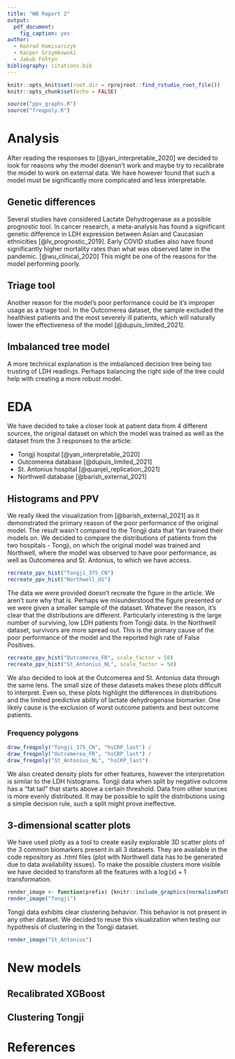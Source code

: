 ```yaml
---
title: "WB Raport 2"
output: 
  pdf_document:
    fig_caption: yes
author:
  - Konrad Komisarczyk
  - Kacper Grzymkowski
  - Jakub Fołtyn
bibliography: citations.bib
---
```


```r
knitr::opts_knit$set(root.dir = rprojroot::find_rstudio_root_file())
knitr::opts_chunk$set(echo = FALSE)
```

```r
source("ppv_graphs.R")
source("freqpoly.R")
```

# Analysis
After reading the responses to [@yan_interpretable_2020] we decided to look for reasons why the model doensn't work and maybe try to recalibrate the model to work on external data.
We have however found that such a model must be significantly more complicated and less interpretable.

## Genetic differences
Several studies have considered Lactate Dehydrogenase as a possible prognostic tool. 
In cancer research, a meta-analysis has found a significant genetic difference in LDH expression between Asian and Caucasian ethnicities  [@lv_prognostic_2019].
Early COVID studies also have found significantly higher mortality rates than what was observed later in the pandemic. [@wu_clinical_2020] 
This might be one of the reasons for the model performing poorly. 

## Triage tool
Another reason for the model's poor performance could be it's improper usage as a triage tool.
In the Outcomerea dataset, the sample excluded the healthiest patients and the most severely ill patients, which will naturally lower the effectiveness of the model [@dupuis_limited_2021]. 

## Imbalanced tree model
A more technical explanation is the imbalanced decision tree being too trusting of LDH readings.
Perhaps balancing the right side of the tree could help with creating a more robust model.

# EDA
We have decided to take a closer look at patient data from 4 different sources, the original dataset on which the model was trained as well as the dataset from the 3 responses to the article:

* Tongji hospital [@yan_interpretable_2020]
* Outcomerea database [@dupuis_limited_2021]
* St. Antonius hospital [@quanjel_replication_2021]
* Northwell database [@barish_external_2021]

## Histograms and PPV
We really liked the visualization from [@barish_external_2021] as it demonstrated the primary reason of the poor performance of the original model.
The result wasn't compared to the Tongji data that Yan trained their models on. 
We decided to compare the distributions of patients from the two hospitals - Tongji, on which the original model was trained and Northwell, where the model was observed to have poor performance, as well as Outcomerea and St. Antonius, to which we have access.

```r
recreate_ppv_hist("Tongji_375_CN")
recreate_ppv_hist("Northwell_US")

```

The data we were provided doesn't recreate the figure in the article.
We aren't sure why that is. Perhaps we misunderstood the figure presented or we were given a smaller sample of the dataset.
Whatever the reason, it's clear that the distributions are different. 
Particularly interesting is the large number of surviving, low LDH patients from Tongji data.
In the Northwell dataset, survivors are more spread out.
This is the primary cause of the poor performance of the model and the reported high rate of False Positives.

\newpage
```r
recreate_ppv_hist("Outcomerea_FR", scale_factor = 50)
recreate_ppv_hist("St_Antonius_NL", scale_factor = 50)

```
We also decided to look at the Outcomerea and St. Antonius data through the same lens.
The small size of these datasets makes these plots difficult to interpret.
Even so, these plots highlight the differences in distributions and the limited predictive ability of lactate dehydrogenase biomarker.
One likely cause is the exclusion of worst outcome patients and best outcome patients.


\newpage

### Frequency polygons 
```r
draw_freqpoly("Tongji_375_CN", "hsCRP_last") /
draw_freqpoly("Outcomerea_FR", "hsCRP_last") /
draw_freqpoly("St_Antonius_NL", "hsCRP_last") 

```
We also created density plots for other features, however the interpretation is similar to the LDH histograms.
Tongji data when split by negative outcome has a "fat tail" that starts above a certain threshold.
Data from other sources is more evenly distributed. 
It may be possible to split the distributions using a simple decision rule, such a split might prove ineffective.

\newpage

## 3-dimensional scatter plots
We have used plotly as a tool to create easily explorable 3D scatter plots of the 3 common biomarkers present in all 3 datasets. 
They are available in the code repository as .html files (plot with Northwell data has to be generated due to data availability issues). 
To make the possible clusters more visible we have decided to transform all the features with a $\log(x) + 1$ transformation.
```r
render_image <- function(prefix) {knitr::include_graphics(normalizePath(paste0("screenshots/", prefix, "_scatter.png")))}
render_image("Tongji")
```
Tongji data exhibits clear clustering behavior. 
This behavior is not present in any other dataset.
We decided to reuse this visualization when testing our hypothesis of clustering in the Tongji dataset.

```r
render_image("St_Antonius")
```

\newpage

# New models

## Recalibrated XGBoost

## Clustering Tongji

# References
